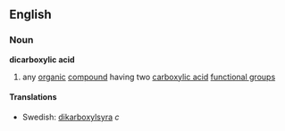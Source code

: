 ==English==
===Noun===
'''dicarboxylic acid'''
#{{chemistry}} any [[organic]] [[compound]] having two [[carboxylic acid]] [[functional group]]s

====Translations====
*Swedish: [[dikarboxylsyra]] ''c''